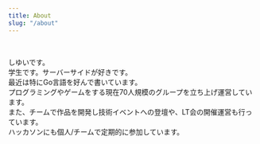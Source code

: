 ```yaml
---
title: About
slug: "/about"
---
```


<br />

しゆいです。  
学生です。サーバーサイドが好きです。  
最近は特にGo言語を好んで書いています。  
プログラミングやゲームをする現在70人規模のグループを立ち上げ運営しています。  
また、チームで作品を開発し技術イベントへの登壇や、LT会の開催運営も行っています。  
ハッカソンにも個人/チームで定期的に参加しています。  